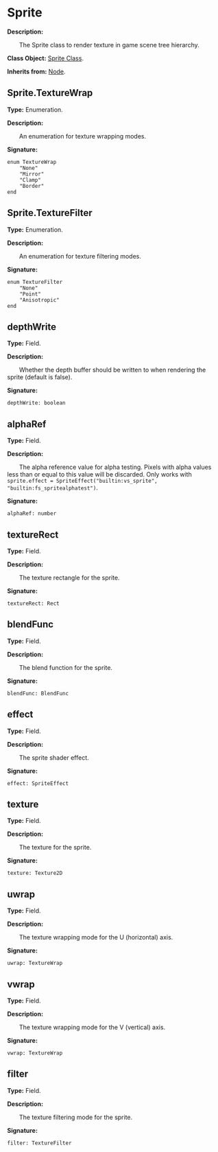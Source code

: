 
# Sprite

**Description:**

&emsp;&emsp;The Sprite class to render texture in game scene tree hierarchy.

**Class Object:** [Sprite Class](/docs/api/Class%20Object/Sprite).

**Inherits from:** [Node](/docs/api/Class/Node).

## Sprite.TextureWrap

**Type:** Enumeration.

**Description:**

&emsp;&emsp;An enumeration for texture wrapping modes.

**Signature:**
```tl
enum TextureWrap
	"None"
	"Mirror"
	"Clamp"
	"Border"
end
```

## Sprite.TextureFilter

**Type:** Enumeration.

**Description:**

&emsp;&emsp;An enumeration for texture filtering modes.

**Signature:**
```tl
enum TextureFilter
	"None"
	"Point"
	"Anisotropic"
end
```

## depthWrite

**Type:** Field.

**Description:**

&emsp;&emsp;Whether the depth buffer should be written to when rendering the sprite (default is false).

**Signature:**
```tl
depthWrite: boolean
```

## alphaRef

**Type:** Field.

**Description:**

&emsp;&emsp;The alpha reference value for alpha testing. Pixels with alpha values less than or equal to this value will be discarded.
Only works with `sprite.effect = SpriteEffect("builtin:vs_sprite", "builtin:fs_spritealphatest")`.

**Signature:**
```tl
alphaRef: number
```

## textureRect

**Type:** Field.

**Description:**

&emsp;&emsp;The texture rectangle for the sprite.

**Signature:**
```tl
textureRect: Rect
```

## blendFunc

**Type:** Field.

**Description:**

&emsp;&emsp;The blend function for the sprite.

**Signature:**
```tl
blendFunc: BlendFunc
```

## effect

**Type:** Field.

**Description:**

&emsp;&emsp;The sprite shader effect.

**Signature:**
```tl
effect: SpriteEffect
```

## texture

**Type:** Field.

**Description:**

&emsp;&emsp;The texture for the sprite.

**Signature:**
```tl
texture: Texture2D
```

## uwrap

**Type:** Field.

**Description:**

&emsp;&emsp;The texture wrapping mode for the U (horizontal) axis.

**Signature:**
```tl
uwrap: TextureWrap
```

## vwrap

**Type:** Field.

**Description:**

&emsp;&emsp;The texture wrapping mode for the V (vertical) axis.

**Signature:**
```tl
vwrap: TextureWrap
```

## filter

**Type:** Field.

**Description:**

&emsp;&emsp;The texture filtering mode for the sprite.

**Signature:**
```tl
filter: TextureFilter
```